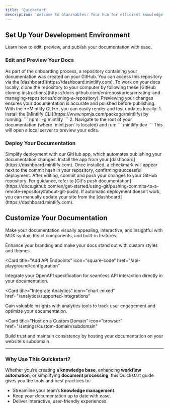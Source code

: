 ```yaml
---
title: 'Quickstart'
description: 'Welcome to Glanceables: Your hub for efficient knowledge management and document processing'
---
```


## Set Up Your Development Environment

Learn how to edit, preview, and publish your documentation with ease.

### Edit and Preview Your Docs

<AccordionGroup>
  <Accordion icon="github" title="Clone Your Documentation Repository">
    As part of the onboarding process, a repository containing your documentation was created on your GitHub. You can access this repository via the [dashboard](https://dashboard.mintlify.com). To work on your docs locally, clone the repository to your computer by following these [GitHub cloning instructions](https://docs.github.com/en/repositories/creating-and-managing-repositories/cloning-a-repository).
  </Accordion>
  <Accordion icon="rectangle-terminal" title="Preview Changes Locally">
    Previewing your changes ensures your documentation is accurate and polished before publishing. With the **Mintlify CLI**, you can easily render and test updates locally:
    1. Install the [Mintlify CLI](https://www.npmjs.com/package/mintlify) by running:  
       ``` npm i -g mintlify ```
    2. Navigate to the root of your documentation (where `mint.json` is located) and run:  
       ``` mintlify dev ```
    This will open a local server to preview your edits.
  </Accordion>
</AccordionGroup>

### Deploy Your Documentation

<AccordionGroup>

<Accordion icon="message-bot" title="Install the GitHub App">
  Simplify deployment with our GitHub app, which automates publishing your documentation changes. Install the app from your [dashboard](https://dashboard.mintlify.com). Once installed, a checkmark will appear next to the commit hash in your repository, confirming successful deployment.
</Accordion>
<Accordion icon="rocket" title="Push Your Changes to Deploy">
  After editing, commit and push your changes to your GitHub repository. For guidance, refer to [Git's push documentation](https://docs.github.com/en/get-started/using-git/pushing-commits-to-a-remote-repository#about-git-push). If automatic deployment doesn’t work, you can manually update your site from the [dashboard](https://dashboard.mintlify.com).
</Accordion>

</AccordionGroup>

## Customize Your Documentation

Make your documentation visually appealing, interactive, and insightful with MDX syntax, React components, and built-in features.

<CardGroup>

<Card title="Style Your Documentation" icon="paintbrush" href="/settings/global">
  Enhance your branding and make your docs stand out with custom styles and themes.
</Card>

<Card
  title="Add API Endpoints"
  icon="square-code"
  href="/api-playground/configuration"
>
  Integrate your OpenAPI specification for seamless API interaction directly in your documentation.
</Card>

<Card
  title="Integrate Analytics"
  icon="chart-mixed"
  href="/analytics/supported-integrations"
>
  Gain valuable insights with analytics tools to track user engagement and optimize your documentation.
</Card>

<Card
  title="Host on a Custom Domain"
  icon="browser"
  href="/settings/custom-domain/subdomain"
>
  Build trust and maintain consistency by hosting your documentation on your website's subdomain.
</Card>

</CardGroup>

---

### Why Use This Quickstart?

Whether you’re creating a **knowledge base**, enhancing **workflow automation**, or simplifying **document processing**, this Quickstart guide gives you the tools and best practices to:
- Streamline your team’s **knowledge management**.
- Keep your documentation up to date with ease.
- Deliver interactive, user-friendly experiences.
